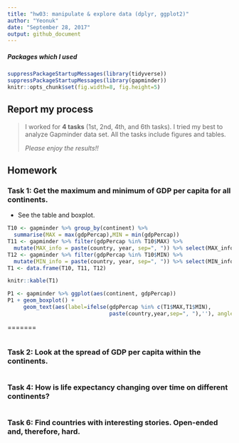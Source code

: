 ```yaml
---
title: "hw03: manipulate & explore data (dplyr, ggplot2)"
author: "Yeonuk"
date: "September 28, 2017"
output: github_document
---
```



##### Packages which I used
```r
suppressPackageStartupMessages(library(tidyverse)) 
suppressPackageStartupMessages(library(gapminder))
knitr::opts_chunk$set(fig.width=8, fig.height=5)

```


## Report my process

>
> I worked for **4 tasks** (1st, 2nd, 4th, and 6th tasks). I tried my best to analyze Gapminder data set. All the tasks include figures and tables.   
>
> *Please enjoy the results!!*
> 

## Homework

### Task 1: Get the maximum and minimum of GDP per capita for all continents. 

- See the table and boxplot. 
```r
T10 <- gapminder %>% group_by(continent) %>% 
  summarise(MAX = max(gdpPercap),MIN = min(gdpPercap))
T11 <- gapminder %>% filter(gdpPercap %in% T10$MAX) %>% 
  mutate(MAX_info = paste(country, year, sep=", ")) %>% select(MAX_info)
T12 <- gapminder %>% filter(gdpPercap %in% T10$MIN) %>% 
  mutate(MIN_info = paste(country, year, sep=", ")) %>% select(MIN_info)
T1 <- data.frame(T10, T11, T12)

knitr::kable(T1)  

```

```r
P1 <- gapminder %>% ggplot(aes(continent, gdpPercap))
P1 + geom_boxplot() +
     geom_text(aes(label=ifelse(gdpPercap %in% c(T1$MAX,T1$MIN), 
                                paste(country,year,sep=", "),''), angle=5))

```


=======
```r

```


### Task 2: Look at the spread of GDP per capita within the continents.
```r

```

### Task 4: How is life expectancy changing over time on different continents?
```r

```

### Task 6: Find countries with interesting stories. Open-ended and, therefore, hard. 
```r

```


